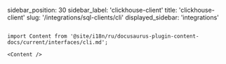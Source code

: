 sidebar_position: 30
sidebar_label: 'clickhouse-client'
title: 'clickhouse-client'
slug: '/integrations/sql-clients/cli'
displayed_sidebar: 'integrations'
```

import Content from '@site/i18n/ru/docusaurus-plugin-content-docs/current/interfaces/cli.md';

<Content />
